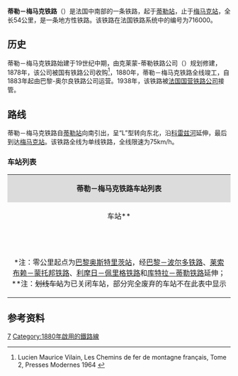 {{Infobox rail system-route
|collapsed=
|box_width=
|rail_name=蒂勒－梅马克铁路<br>{{lang|fr|Ligne de Tulle à Meymac}}
|banner_color=
|sec_banner_color=
|logo_filename=
|image_width=
|logo_bgcolor=
|logo_note=
|image = 
|imagesize=
|caption= 
|system_map=
|mapimage_width=
|map_bgcolor=
|locale={{FRA}}
|service_type=客货共用
|start=[[蒂勒站|蒂勒站]]、[[梅马克站|梅马克站]]
|begin_operation=
|end_operation=
|operation_note=
|system_length=54km
|length_in_operation=54km
|total_length=
|status=使用中
|line_title=线路
|lines=[[单线铁路|单线铁路]]
|stations=
|route_title=线路
|main_route=
|secondary_route=
|branch_route=
|standard=
|main_stations=[[蒂勒站|蒂勒站]]、[[梅马克站|梅马克站]]
|ridership=
|fleet_size=
|max_speed= 
|track_gauge={{standard gauge}}
|distance_between_mainlines=
|min_radius=
|max_grade=
|block_signal=
|electrified=
|depot=
|operator={{法国交通数据|sncf}}
|franchise=
|hq=
|key_person=
|website=
|route_map=
}}
'''蒂勒－梅马克铁路'''（{{lang-fr|Ligne de Tulle à Meymac}}）是法国中南部的一条铁路，起于[[蒂勒站|蒂勒站]]，止于[[梅马克站|梅马克站]]，全长54公里，是一条地方性铁路。该铁路在法国铁路系统中的编号为716000。
==历史==

蒂勒－梅马克铁路始建于19世纪中期，由克莱蒙-蒂勒铁路公司（{{lang|fr|Clermont à Tulle}}）规划修建，1878年，该公司被国有铁路公司收购<ref>Lucien Maurice Vilain, Les Chemins de fer de montagne français, Tome 2, Presses Modernes 1964 {{fr}}</ref>，1880年，蒂勒－梅马克铁路全线竣工，自1883年起由巴黎-奥尔良铁路公司运营。1938年，该铁路被[[法国国营铁路公司|法国国营铁路公司]]接管。

==路线==

蒂勒－梅马克铁路自[[蒂勒站|蒂勒站]]向南引出，呈“L”型转向东北，沿[[科雷兹河|科雷兹河]]延伸，最后到达[[梅马克站|梅马克站]]。该铁路全线为单线铁路，全线限速为75km/h。

===车站列表===
{| class="wikitable mw-collapsible " style="margin:1em auto 1em auto; font-size:smaller"
|colspan="5" align="center" style="background:#DCDCDC"|'''蒂勒－梅马克铁路车站列表'''
|-
!align="center" |车站**
!align="center" |公里数*
!align="center" |交汇路线
!align="center" |本线停靠车种
!align="center" |可换乘交通
|-
|align="center" rowspan=2|{{Arret|Tulle|[[蒂勒站|蒂勒站]]}}
|597.048
|
|align="center"|{{法国交通数据|ter|naq}}
|{{法国交通数据|car|19}}<br>{{法国交通数据/城市公共交通|蒂勒}}
|-
|597.608
|[[库特拉－蒂勒铁路|库特拉－蒂勒铁路]]<small>（[[库特拉站|库特拉]]/[[布里夫拉盖亚尔德站|布里夫]]方向）</small>↙
|
|
|-
|align="center"|{{Arret|<s>Gimel|日梅勒站</s>}}
|609.685
|
|
|
|-
|align="center"|{{Arret|Corrèze|[[科雷兹站|科雷兹站]]}}
|613.937
|
|align="center"|{{法国交通数据|ter|naq}}
|{{法国交通数据|car|19}}
|-
|align="center"|{{Arret|Montaignac-St-Hippolyte|[[蒙泰尼亚克-圣伊波利特站|蒙泰尼亚克-圣伊波利特站]]}}
|623.115
|
|align="center"|{{法国交通数据|ter|naq}}
|{{法国交通数据|car|19}}
|-
|align="center"|{{Arret|Égletons|[[埃格勒通站|埃格勒通站]]}}
|632.335
|
|align="center"|{{法国交通数据|ter|naq}}
|{{法国交通数据|car|19}}
|-
|align="center"|{{Arret|<s>Maussac|莫萨克站</s>}}
|645.099
|
|
|
|-
|align="center"|{{Arret|Meymac|[[梅马克站|梅马克站]]}}
|651.351
|[[勒帕莱－埃居朗德-梅尔利讷铁路|勒帕莱－埃居朗德-梅尔利讷铁路]]<small>（[[利摩日本笃会站|利摩日]]方向）</small>↗<br>[[勒帕莱－埃居朗德-梅尔利讷铁路|勒帕莱－埃居朗德-梅尔利讷铁路]]<small>（[[于塞勒站|于塞勒]]方向）</small>↓
|align="center"|{{法国交通数据|ter|naq}}
|{{法国交通数据|car|19}}
|-
|colspan=5|<nowiki>*</nowiki>注：零公里起点为[[巴黎奥斯特里茨站|巴黎奥斯特里茨站]]，经[[巴黎－波尔多铁路|巴黎－波尔多铁路]]、[[莱索布赖－蒙托邦铁路|莱索布赖－蒙托邦铁路]]、[[利摩日－佩里格铁路|利摩日－佩里格铁路]]和[[库特拉－蒂勒铁路|库特拉－蒂勒铁路]]延伸；<br><nowiki>**</nowiki>注：<s>划线车站</s>为已关闭车站，部分完全废弃的车站不在此表中显示
|}

==参考资料==

{{Reflist}}
[[Category:法國鐵路線|7]]
[[Category:1880年啟用的鐵路線|Category:1880年啟用的鐵路線]]